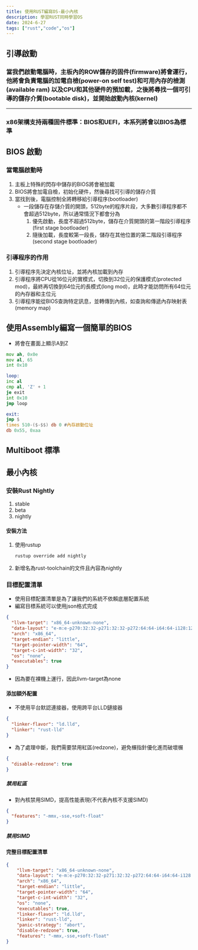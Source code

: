 ```yaml
---
title: 使用RUST編寫OS-最小內核
description: 學習RUST同時學習OS
date: 2024-6-27
tags: ["rust","code","os"]
---
```


## 引導啟動

### 當我們啟動電腦時，主板內的ROW儲存的固件(firmware)將會運行，他將會負責電腦的加電自檢(power-on self test)和可用內存的檢測(available ram) 以及CPU和其他硬件的預加載，之後將尋找一個可引導的儲存介質(bootable disk)，並開始啟動內核(kernel)

---

### x86架構支持兩種固件標準：BIOS和UEFI，本系列將會以BIOS為標準

## BIOS 啟動

### 當電腦啟動時
1. 主板上特殊的閃存中儲存的BIOS將會被加載
2. BIOS將會加電自檢，初始化硬件，然後尋找可引導的儲存介質
3. 當找到後，電腦控制全將轉移給引導程序(bootloader)
   - 一段儲存在存儲介質的開頭，512byte的程序片段，大多數引導程序都不會超過512byte，所以通常情況下都會分為
     1. 優先啟動，長度不超過512byte，儲存在介質開頭的第一階段引導程序(first stage bootloader)
     2. 隨後加載，長度較第一段長，儲存在其他位置的第二階段引導程序(second stage bootloader)

### 引導程序的作用
1. 引導程序先決定內核位址，並將內核加載到內存
2. 引導程序將CPU從16位元的實模式，切換到32位元的保護模式(protected mod)，最終再切換到64位元的長模式(long mod)，此時才能訪問所有64位元的內存器和主位元
3. 引導程序能從BIOS查詢特定訊息，並轉傳到內核，如查詢和傳遞內存映射表 (memory map)

## 使用Assembly編寫一個簡單的BIOS
- 將會在畫面上顯示A到Z
```asm
mov ah, 0x0e
mov al, 65
int 0x10

loop:
inc al
cmp al, 'Z' + 1
je exit
int 0x10
jmp loop

exit:
jmp $
times 510-($-$$) db 0 #內存啟動位址
db 0x55, 0xaa

```

## Multiboot 標準

## 最小內核

### 安裝Rust Nightly
1. stable
2. beta
3. nightly

#### 安裝方法
1. 使用rustup
    ```bash
    rustup override add nightly
    ```
2. 新增名為rust-toolchain的文件且內容為nightly

### 目標配置清單
- 使用目標配置清單是為了讓我們的系統不依賴底層配置系統
- 編寫目標系統可以使用json格式完成
```json
{
  "llvm-target": "x86_64-unknown-none",
  "data-layout": "e-m:e-p270:32:32-p271:32:32-p272:64:64-i64:64-i128:128-f80:128-n8:16:32:64-S128",
  "arch": "x86_64",
  "target-endian": "little",
  "target-pointer-width": "64",
  "target-c-int-width": "32",
  "os": "none",
  "executables": true
}
```
- 因為要在裸機上運行，因此llvm-target為none

#### 添加額外配置
- 不使用平台默認連接器，使用跨平台LLD鏈接器
```json
{
  "linker-flavor": "ld.lld",
  "linker": "rust-lld"
}
```
- 為了處理中斷，我們需要禁用紅區(redzone)，避免榐指針優化進而破壞榐
```json
{
  "disable-redzone": true
}
```
##### 禁用紅區

- 對內核禁用SIMD，提高性能表現(不代表內核不支援SIMD)
```json
{
  "features": "-mmx,-sse,+soft-float"
}
```

##### 禁用SIMD

#### 完整目標配置清單
```json
{
    "llvm-target": "x86_64-unknown-none",
    "data-layout": "e-m:e-p270:32:32-p271:32:32-p272:64:64-i64:64-i128:128-f80:128-n8:16:32:64-S128",
    "arch": "x86_64",
    "target-endian": "little",
    "target-pointer-width": "64",
    "target-c-int-width": "32",
    "os": "none",
    "executables": true,
    "linker-flavor": "ld.lld",
    "linker": "rust-lld",
    "panic-strategy": "abort",
    "disable-redzone": true,
    "features": "-mmx,-sse,+soft-float"
}
```
